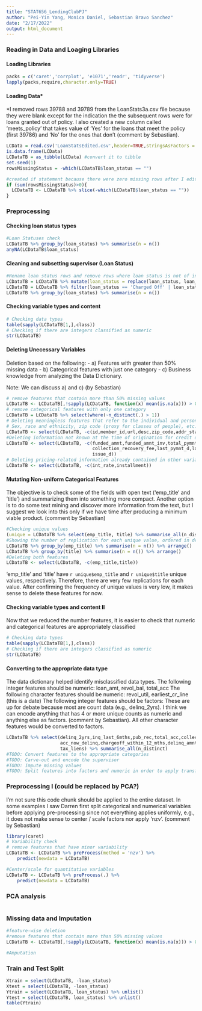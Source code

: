 ```yaml
---
title: "STAT656_LendingClubPJ"
author: "Pei-Yin Yang, Monica Daniel, Sebastian Bravo Sanchez"
date: "2/17/2022"
output: html_document
---
```

### Reading in Data and Loaging Libraries
#### Loading Libraries

```r
packs = c('caret','corrplot', 'e1071','readr', 'tidyverse')
lapply(packs,require,character.only=TRUE)
```

#### Loading Data*

*I removed rows 39788 and 39789 from the LoanStats3a.csv file because they were blank except for the indication the the subsequent rows were for loans granted out of policy. I also created a new column called 'meets_policy' that takes value of 'Yes' for the loans that meet the policy (first 39786) and 'No' for the ones that don't (comment by Sebastian).

```r
LCData = read.csv('LoanStatsEdited.csv',header=TRUE,stringsAsFactors = FALSE)
is.data.frame(LCData)
LCDataTB = as_tibble(LCData) #convert it to tibble
set.seed(1)
rowsMissingStatus = -which(LCDataTB$loan_status == "")

#created if statement because there were zero missing rows after I edited the csv file
if (sum(rowsMissingStatus)>0){
  LCDataTB <- LCDataTB %>% slice(-which(LCDataTB$loan_status == ""))
}

```

### Preprocessing

#### Checking loan status types

```r
#Loan Statuses check
LCDataTB %>% group_by(loan_status) %>% summarise(n = n())
anyNA(LCDataTB$loan_status)
```

#### Cleaning and subsetting supervisor (Loan Status)

```r
#Rename loan status rows and remove rows where loan status is not of interest
LCDataTB = LCDataTB %>% mutate(loan_status = replace(loan_status, loan_status == "Does not meet the credit policy. Status:Charged Off", "Charged Off")) %>% mutate(loan_status = replace(loan_status, loan_status == "Does not meet the credit policy. Status:Fully Paid", "Fully Paid"))
LCDataTB = LCDataTB %>% filter(loan_status == 'Charged Off' | loan_status == 'Fully Paid')
LCDataTB %>% group_by(loan_status) %>% summarise(n = n())
```
#### Checking variable types and content

```r
# Checking data types
table(sapply(LCDataTB[1,],class))
# Checking if there are integers classified as numeric
str(LCDataTB)
```

#### Deleting Unecessary Variables
Deletion based on the following:
 - a) Features with greater than 50% missing data
 - b) Categorical features with just one category
 - c) Business knowledge from analyzing the Data Dictionary. 
 
 Note: We can discuss a) and c) (by Sebastian)

```r
# remove features that contain more than 50% missing values
LCDataTB <- LCDataTB[,!sapply(LCDataTB, function(x) mean(is.na(x))) > 0.5]
# remove categorical features with only one category
LCDataTB = LCDataTB %>% select(where(~n_distinct(.) > 1))
# Deleting meaningless features that refer to the individual and personal information that is restricted to avoid discrimination:
# Sex, race and ethnicity, zip code (proxy for classes of people), etc.
LCDataTB <- select(LCDataTB, -c(id,member_id,url,desc,zip_code,addr_state))
#Deleting information not known at the time of origination for credit decision purposes (we can revisit this later)
LCDataTB <- select(LCDataTB, -c(funded_amnt,funded_amnt_inv,total_pymnt,total_pymnt_inv,total_rec_int,total_rec_late_fee,recoveries,
                                collection_recovery_fee,last_pymnt_d,last_pymnt_amnt,next_pymnt_d,last_credit_pull_d,total_rec_prncp,
                                issue_d))
# Deleting pricing-related information already contained in other variables: the installment amount is already contained in the debt-to-income (DTI). The interest rate is needed for calculating the installment amount, but it is a result of the credit scoring, not a predictor.
LCDataTB <- select(LCDataTB, -c(int_rate,installment))
```

#### Mutating Non-uniform Categorical Features

The objective is to check some of the fields with open text ('emp_title' and 'title') and summarizing them into something more compact. Another option is to do some text mining and discover more information from the text, but I suggest we look into this only if we have time after producing a minimum viable product. (comment by Sebastian)

```r
#Checking unique values
(unique = LCDataTB %>% select(emp_title, title) %>% summarise_all(n_distinct))
#Showing the number of replication for each unique value, ordered in descending order
LCDataTB %>% group_by(emp_title) %>% summarise(n = n()) %>% arrange()
LCDataTB %>% group_by(title) %>% summarise(n = n()) %>% arrange()
#Deleting both features
LCDataTB <- select(LCDataTB, -c(emp_title,title))
```
'emp_title' and 'title' have `r unique$emp_title` and `r unique$title` unique values, respectively. Therefore, there are very few replications for each value. After confirming the frequency of unique values is very low, it makes sense to delete these features for now.

#### Checking variable types and content II

Now that we reduced the number features, it is easier to check that numeric and categorical features are appropriately classified

```r
# Checking data types
table(sapply(LCDataTB[1,],class))
# Checking if there are integers classified as numeric
str(LCDataTB)
```

#### Converting to the appropriate data type

The data dictionary helped identify misclassified data types.
The following integer features should be numeric: loan_amt, revol_bal, total_acc
The following character features should be numeric: revol_util, earliest_cr_line (this is a date)
The following integer features should be factors: These are up for debate because most are count data (e.g., delinq_2yrs). I think we can encode anything that has 4 or more unique counts as numeric and anything else as factors. (comment by Sebastian).
All other character features would be converted to factors. 

```r
LCDataTB %>% select(delinq_2yrs,inq_last_6mths,pub_rec,total_acc,collections_12_mths_ex_med,
                    acc_now_delinq,chargeoff_within_12_mths,delinq_amnt,pub_rec_bankruptcies,
                    tax_liens) %>% summarise_all(n_distinct)
#TODO: Convert features to the appropriate categories
#TODO: Carve-out and encode the supervisor
#TODO: Impute missing values
#TODO: Split features into factors and numeric in order to apply transformations (center and scale, Box-Cox, etc.) to numeric features
```

### Preprocessing I (could be replaced by PCA?)

I'm not sure this code chunk should be applied to the entire dataset. In some examples I saw Darren first split categorical and numerical variables before applying pre-processing since not everything applies uniformly, e.g., it does not make sense to center / scale factors nor apply 'nzv'. (comment by Sebastian)

```r
library(caret)
# Variability check
# remove features that have minor variability
LCDataTB <- LCDataTB %>% preProcess(method = 'nzv') %>%
    predict(newdata = LCDataTB)

#Center/scale for quantitative variables
LCDataTB <- LCDataTB %>% preProcess(.) %>%
    predict(newdata = LCDataTB)
```

### PCA analysis

```r

```


### Missing data and Imputation

```r
#feature-wise deletion
#remove features that contain more than 50% missing values
LCDataTB <- LCDataTB[,!sapply(LCDataTB, function(x) mean(is.na(x))) > 0.5]

#Amputation


```
### Train and Test Split

```r
Xtrain = select(LCDataTB, -loan_status)
Xtest = select(LCDataTB, -loan_status)
Ytrain = select(LCDataTB, loan_status) %>% unlist()
Ytest = select(LCDataTB, loan_status) %>% unlist()
table(Ytrain)

```






